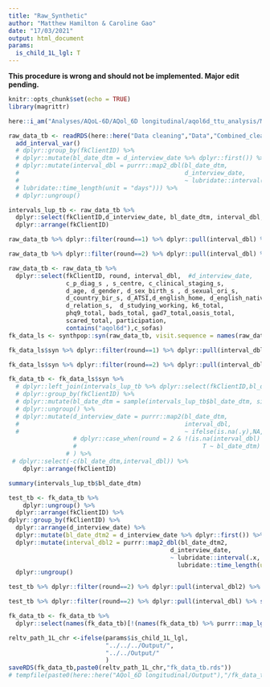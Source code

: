 ---
title: "Raw_Synthetic"
author: "Matthew Hamilton & Caroline Gao"
date: "17/03/2021"
output: html_document
params:
  is_child_1L_lgl: T
---

**This procedure is wrong and should not be implemented. Major edit pending.**

```{r setup, include=FALSE}
knitr::opts_chunk$set(echo = TRUE)
library(magrittr)
```
```{r results='hide', message=FALSE}
here::i_am("Analyses/AQoL-6D/AQol_6D longitudinal/aqol6d_ttu_analysis/Markdown/Child_RMDs/_Make_Raw_Synthetic_Pop.Rmd")
```

```{r}
raw_data_tb <- readRDS(here::here("Data cleaning","Data","Combined_cleaned_V4.rds")) %>%
  add_interval_var()
  # dplyr::group_by(fkClientID) %>%
  # dplyr::mutate(bl_date_dtm = d_interview_date %>% dplyr::first()) %>%
  # dplyr::mutate(interval_dbl = purrr::map2_dbl(bl_date_dtm,
  #                                              d_interview_date,
  #                                              ~ lubridate::interval(.x, .y) %>%
  # lubridate::time_length(unit = "days"))) %>%
  # dplyr::ungroup()
```

```{r}
intervals_lup_tb <- raw_data_tb %>%
  dplyr::select(fkClientID,d_interview_date, bl_date_dtm, interval_dbl, round) %>%
  dplyr::arrange(fkClientID)
```

```{r}
raw_data_tb %>% dplyr::filter(round==1) %>% dplyr::pull(interval_dbl) %>% summary() 
```
```{r}
raw_data_tb %>% dplyr::filter(round==2) %>% dplyr::pull(interval_dbl) %>% summary() 
```

```{r}
raw_data_tb <- raw_data_tb %>% 
  dplyr::select(fkClientID, round, interval_dbl,  #d_interview_date,
                c_p_diag_s , s_centre, c_clinical_staging_s, 
                d_age, d_gender, d_sex_birth_s , d_sexual_ori_s,
                d_country_bir_s, d_ATSI,d_english_home, d_english_native, 
                d_relation_s,  d_studying_working, k6_total, 
                phq9_total, bads_total, gad7_total,oasis_total,
                scared_total, participation,
                contains("aqol6d"),c_sofas)
fk_data_ls <- synthpop::syn(raw_data_tb, visit.sequence = names(raw_data_tb)[!names(raw_data_tb) %in% c("fkClientID")], seed = 1234)
```

```{r}
fk_data_ls$syn %>% dplyr::filter(round==1) %>% dplyr::pull(interval_dbl) %>% summary()
```
```{r}
fk_data_ls$syn %>% dplyr::filter(round==2) %>% dplyr::pull(interval_dbl) %>% summary()
```

```{r}
fk_data_tb <- fk_data_ls$syn %>%
  # dplyr::left_join(intervals_lup_tb %>% dplyr::select(fkClientID,bl_date_dtm, round)) %>%
  # dplyr::group_by(fkClientID) %>%
  # dplyr::mutate(bl_date_dtm = sample(intervals_lup_tb$bl_date_dtm, size = 1)) %>%
  # dplyr::ungroup() %>%
  # dplyr::mutate(d_interview_date = purrr::map2(bl_date_dtm,
  #                                              interval_dbl,
  #                                              ~ ifelse(is.na(.y),NA,.x + lubridate::days(.y))) %>% unlist() %>% as.Date(origin = "1970-01-01")) %>%
                  # dplyr::case_when(round = 2 & !(is.na(interval_dbl)|is.na(bl_date_dtm) )~ bl_date_dtm + lubridate::days(interval_dbl),
                  #                                   T ~ bl_date_dtm)
                # ) %>%
 # dplyr::select(-c(bl_date_dtm,interval_dbl)) %>%
    dplyr::arrange(fkClientID) 
```
```{r}
summary(intervals_lup_tb$bl_date_dtm)
```

```{r}
test_tb <- fk_data_tb %>%
    dplyr::ungroup() %>%
  dplyr::arrange(fkClientID) %>%
dplyr::group_by(fkClientID) %>%
  dplyr::arrange(d_interview_date) %>%
  dplyr::mutate(bl_date_dtm2 = d_interview_date %>% dplyr::first()) %>%
  dplyr::mutate(interval_dbl2 = purrr::map2_dbl(bl_date_dtm2,
                                             d_interview_date,
                                             ~ lubridate::interval(.x, .y) %>%
                                               lubridate::time_length(unit = "days"))) %>%
  dplyr::ungroup() 

test_tb %>% dplyr::filter(round==2) %>% dplyr::pull(interval_dbl2) %>% summary()
```
```{r}
test_tb %>% dplyr::filter(round==2) %>% dplyr::pull(interval_dbl) %>% summary()
```



```{r}
fk_data_tb <- fk_data_tb %>%
  dplyr::select(names(fk_data_tb)[!(names(fk_data_tb) %>% purrr::map_lgl(~ startsWith(.x,"aqol6d_sub") | startsWith(.x,"aqol6d_tot") | startsWith(.x,"aqol6d_fla")))])
```

```{r}
reltv_path_1L_chr <-ifelse(params$is_child_1L_lgl,
                           "../../../Output/",
                           "../../Output/"
                           )
saveRDS(fk_data_tb,paste0(reltv_path_1L_chr,"fk_data_tb.rds"))
# tempfile(paste0(here::here("AQol_6D longitudinal/Output"),"/fk_data_tb"), fileext = ".RDS")
```


